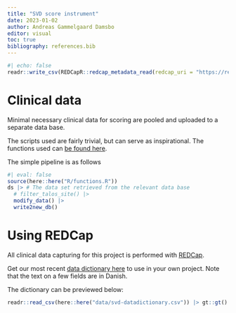 ```yaml
---
title: "SVD score instrument"
date: 2023-01-02
author: Andreas Gammelgaard Damsbo
editor: visual
toc: true
bibliography: references.bib
---
```


```r
#| echo: false
readr::write_csv(REDCapR::redcap_metadata_read(redcap_uri = "https://redcap.au.dk/api/",token = keyring::key_get("SVD_REDCAP_API"))$data,here::here("data/svd-datadictionary.csv"))
```

# Clinical data

Minimal necessary clinical data for scoring are pooled and uploaded to a
separate data base.

The scripts used are fairly trivial, but can serve as inspirational. The
functions used can [be found here](R/functions.R).

The simple pipeline is as follows

```r
#| eval: false
source(here::here("R/functions.R"))
ds |> # The data set retrieved from the relevant data base
  # filter_talos_site() |>
  modify_data() |>
  write2new_db()
```

# Using REDCap

All clinical data capturing for this project is performed with
[REDCap](https://projectredcap.org/).

Get our most recent [data dictionary here](data/svd-datadictionary.csv)
to use in your own project. Note that the text on a few fields are in
Danish.

The dictionary can be previewed below:

```r
readr::read_csv(here::here("data/svd-datadictionary.csv")) |> gt::gt()
```
